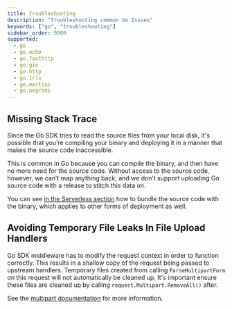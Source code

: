 ```yaml
---
title: Troubleshooting
description: "Troubleshooting common Go Issues"
keywords: ["go", "troubleshooting"]
sidebar_order: 9000
supported:
  - go
  - go.echo
  - go.fasthttp
  - go.gin
  - go.http
  - go.iris
  - go.martini
  - go.negroni
---
```


## Missing Stack Trace

Since the Go SDK tries to read the source files from your local disk, it's possible that you’re compiling your binary and deploying it in a manner that makes the source code inaccessible.

This is common in Go because you can compile the binary, and then have no more need for the source code. Without access to the source code, however, we can’t map anything back, and we don’t support uploading Go source code with a release to stitch this data on.

You can see [in the Serverless section](/platforms/go/serverless/#source-context) how to bundle the source code with the binary, which applies to other forms of deployment as well.

## Avoiding Temporary File Leaks In File Upload Handlers

Go SDK middleware has to modify the request context in order to function correctly. This results in a shallow copy of the request being passed to upstream handlers. Temporary files created from calling `ParseMultipartForm` on this request will not automatically be cleaned up. It's important ensure these files are cleaned up by calling `request.Multipart.RemoveAll()` after.

See the [multipart documentation](https://pkg.go.dev/mime/multipart#Form.RemoveAll) for more information.

